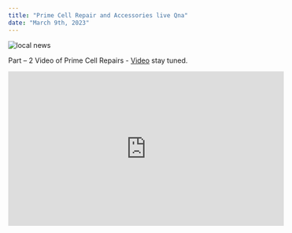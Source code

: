 ```yaml
---
title: "Prime Cell Repair and Accessories live Qna"
date: "March 9th, 2023"
---
```


<img src="/locals/local2.jpg" alt="local news" />

Part – 2 Video of Prime Cell Repairs - [Video](https://youtu.be/BDX0vWGYGtE) stay tuned.

<iframe
  width="560"
  height="315"
  src="https://www.youtube.com/embed/BDX0vWGYGtE"
  title="YouTube video player"
  frameborder="0"
  allow="accelerometer; autoplay; clipboard-write; encrypted-media; gyroscope; picture-in-picture; web-share"
  allowfullscreen
></iframe>
